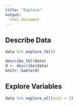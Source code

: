 ```yaml
---
title: "Explore"
output: 
  html_document
---
```


## Describe Data

```r
data %>% explore_tbl()
```

```r
describe_tbl(data)
d <- describe(data)
knitr::kable(d)
```

## Explore Variables

```r
data %>% explore_all(ncol = 2)
```
